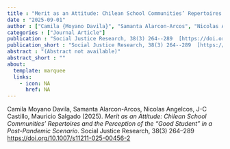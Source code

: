 ```yaml
---
title : "Merit as an Attitude: Chilean School Communities’ Repertoires and the Perception of the “Good Student” in a Post-Pandemic Scenario"
date : "2025-09-01"
author : ["Camila {Moyano Davila}", "Samanta Alarcon-Arcos", "Nicolas Angelcos", "J-C Castillo", "Mauricio Salgado"]
categories : ["Journal Article"]
publication : "Social Justice Research, 38(3) 264--289  [https://doi.org/10.1007/s11211-025-00456-2](https://doi.org/10.1007/s11211-025-00456-2)"
publication_short : "Social Justice Research, 38(3) 264--289  [https://doi.org/10.1007/s11211-025-00456-2](https://doi.org/10.1007/s11211-025-00456-2)"
abstract : "(Abstract not available)"
abstract_short : ""
about:
  template: marquee
  links:
    - icon: NA
      href: NA
---
```



::: {.callout-note title="How to cite this work"}

Camila Moyano Davila, Samanta Alarcon-Arcos, Nicolas Angelcos, J-C Castillo, Mauricio Salgado (2025). *Merit as an Attitude: Chilean School Communities’ Repertoires and the Perception of the “Good Student” in a Post-Pandemic Scenario*. Social Justice Research, 38(3) 264--289  [https://doi.org/10.1007/s11211-025-00456-2](https://doi.org/10.1007/s11211-025-00456-2)

:::

